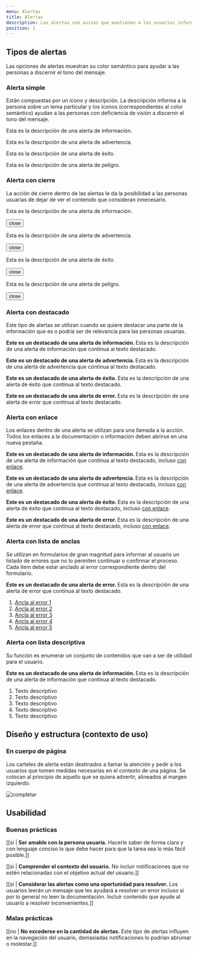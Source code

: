 ```yaml
---
menu: Alertas
title: Alertas
description: Las alertas son avisos que mantienen a los usuarios informados sobre el estado del sistema y pueden requerir o no que realicen una acción.
position: 1
---
```


## Tipos de alertas

Las opciones de alertas muestran su color semántico para ayudar a las personas a discernir el tono del mensaje.

### Alerta simple

Están compuestas por un ícono y descripción. La descripción informa a la persona sobre un tema particular y los íconos (correspondientes al color semántico) ayudan a las personas con deficiencia de visión a discernir el tono del mensaje.

<div className="mt-4 pt-2">
  <div className="alert alert-info" role="alert">
    <p>Esta es la descripción de una alerta de información.</p>
  </div>
  <div className="alert alert-primary" role="alert">
    <p>Esta es la descripción de una alerta de advertencia.</p>
  </div>
  <div className="alert alert-success" role="alert">
    <p>Esta es la descripción de una alerta de éxito.</p>
  </div>
  <div className="alert alert-danger" role="alert">
    <p>Esta es la descripción de una alerta de peligro.</p>
  </div>
</div>

### Alerta con cierre

La acción de cierre dentro de las alertas le da la posibilidad a las personas usuarias de dejar de ver el contenido que consideran innecesario.

<div className="mt-4 pt-2 pointer-none">
  <div className="alert alert-info alert-dismissible show fade" role="alert">
    <p>Esta es la descripción de una alerta de información.</p>
    <button type="button" className="close" data-dismiss="alert" aria-label="Close">
      <span className="material-icons-round">close</span>
    </button>
  </div>
  <div className="alert alert-primary alert-dismissible show fade" role="alert">
    <p>Esta es la descripción de una alerta de advertencia.</p>
    <button type="button" className="close" data-dismiss="alert" aria-label="Close">
      <span className="material-icons-round">close</span>
    </button>
  </div>
  <div className="alert alert-success alert-dismissible show fade" role="alert">
    <p>Esta es la descripción de una alerta de éxito.</p>
    <button type="button" className="close" data-dismiss="alert" aria-label="Close">
      <span className="material-icons-round">close</span>
    </button>
  </div>
  <div className="alert alert-danger alert-dismissible show fade" role="alert">
    <p>Esta es la descripción de una alerta de peligro.</p>
    <button type="button" className="close" data-dismiss="alert" aria-label="Close">
      <span className="material-icons-round">close</span>
    </button>
  </div>
</div>

### Alerta con destacado

Este tipo de alertas se utilizan cuando se quiere destacar una parte de la información que es o podría ser de relevancia para las personas usuarias.

<div className="mt-4 pt-2">
  <div className="alert alert-info" role="alert">
    <p>
      <strong>Este es un destacado de una alerta de información. </strong>
      Esta es la descripción de una alerta de información que continua al texto
      destacado.
    </p>
  </div>
  <div className="alert alert-primary" role="alert">
    <p>
      <strong>Este es un destacado de una alerta de advertencia. </strong>
      Esta es la descripción de una alerta de advertencia que continua al texto
      destacado.
    </p>
  </div>
  <div className="alert alert-success" role="alert">
    <p>
      <strong>Este es un destacado de una alerta de éxito. </strong>
      Esta es la descripción de una alerta de éxito que continua al texto
      destacado.
    </p>
  </div>
  <div className="alert alert-danger" role="alert">
    <p>
      <strong>Este es un destacado de una alerta de error. </strong>
      Esta es la descripción de una alerta de error que continua al texto
      destacado.
    </p>
  </div>
</div>

### Alerta con enlace

Los enlaces dentro de una alerta se utilizan para una llamada a la acción. Todos los enlaces a la documentación o información deben abrirse en una nueva pestaña.

<div className="mt-4 pt-2">
  <div className="alert alert-info" role="alert">
    <p>
      <strong>Este es un destacado de una alerta de información. </strong>
      Esta es la descripción de una alerta de información que continua al texto
      destacado, incluso <a href="#">con enlace</a>.
    </p>
  </div>
  <div className="alert alert-primary" role="alert">
    <p>
      <strong>Este es un destacado de una alerta de advertencia. </strong>
      Esta es la descripción de una alerta de advertencia que continua al texto
      destacado, incluso <a href="#">con enlace</a>.
    </p>
  </div>
  <div className="alert alert-success" role="alert">
    <p>
      <strong>Este es un destacado de una alerta de éxito. </strong>
      Esta es la descripción de una alerta de éxito que continua al texto
      destacado, incluso <a href="#">con enlace</a>.
    </p>
  </div>
  <div className="alert alert-danger" role="alert">
    <p>
      <strong>Este es un destacado de una alerta de error. </strong>
      Esta es la descripción de una alerta de error que continua al texto
      destacado, incluso <a href="#">con enlace</a>.
    </p>
  </div>
</div>

### Alerta con lista de anclas

Se utilizan en formularios de gran magnitud para informar al usuario un listado de errores que no lo permiten continuar o confirmar el proceso. Cada item debe estar anclado al error correspondiente dentro del formulario.

<div className="mt-4 pt-2">
  <div className="alert alert-danger fade show" role="alert">
    <p>
      <strong>Este es un destacado de una alerta de error. </strong>
      Esta es la descripción de una alerta de error que continua al texto
      destacado.
    </p>
    <ol className="list-links">
      <li><a href="#">Ancla al error 1</a></li>
      <li><a href="#">Ancla al error 2</a></li>
      <li><a href="#">Ancla al error 3</a></li>
      <li><a href="#">Ancla al error 4</a></li>
      <li><a href="#">Ancla al error 5</a></li>
    </ol>
  </div>
</div>

### Alerta con lista descriptiva

Su función es enumerar un conjunto de contenidos que van a ser de utilidad para el usuario.

<div className="mt-4 pt-2">
  <div className="alert alert-info fade show" role="alert">
    <p>
      <strong>Este es un destacado de una alerta de información. </strong>
      Esta es la descripción de una alerta de información que continua al texto
      destacado.
    </p>
    <ol>
      <li><span>Texto descriptivo</span></li>
      <li><span>Texto descriptivo</span></li>
      <li><span>Texto descriptivo</span></li>
      <li><span>Texto descriptivo</span></li>
      <li><span>Texto descriptivo</span></li>
    </ol>
  </div>
</div>

## Diseño y estructura (contexto de uso)

### En cuerpo de página

Los carteles de alerta están destinados a llamar la atención y pedir a los usuarios que tomen medidas necesarias en el contexto de una página. Se colocan al principio de aquello que se quiera advertir, alineados al margen izquierdo.

![completar](/componentes/alerta/diseño_estructura.svg)

## Usabilidad

### Buenas prácticas

[[si | **Ser amable con la persona usuaria.** Hacerle saber de forma clara y con lenguaje conciso lo que debe hacer para que la tarea sea lo más fácil posible.]]

[[si | **Comprender el contexto del usuario.** No incluir notificaciones que no estén relacionadas con el objetivo actual del usuario.]]

[[si | **Considerar las alertas como una oportunidad para resolver.** Los usuarios leerán un mensaje que les ayudará a resolver un error incluso si por lo general no leen la documentación. Incluir contenido que ayude al usuario a resolver inconvenientes.]]

### Malas prácticas

[[no | **No excederse en la cantidad de alertas.** Este tipo de alertas influyen en la navegación del usuario, demasiadas notificaciones lo podrían abrumar o molestar.]]